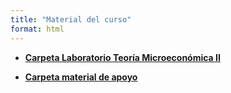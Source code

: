 ```yaml
---
title: "Material del curso"
format: html
---
```


-   [**Carpeta Laboratorio Teoría Microeconómica II**](https://6f33fa7f78ea46e2aaca-my.sharepoint.com/:f:/g/personal/sebastian_cortesgutierrez_ucr_ac_cr/EqSSZ_zUVNJBmeF0b5rGe30Bg4e6PmnBmwQb-6F8fof_RA?e=mc2JeL)

-   [**Carpeta material de apoyo**](https://6f33fa7f78ea46e2aaca-my.sharepoint.com/:f:/g/personal/sebastian_cortesgutierrez_ucr_ac_cr/EpbPCqdwOH5DnCDwPuFKHVkBrQ6fNIXW_YYdEeWg5pUbCw?e=i20eCA)
